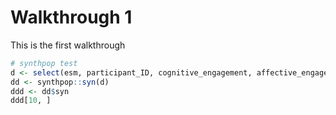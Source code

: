 # Walkthrough 1

This is the first walkthrough

```r
# synthpop test
d <- select(esm, participant_ID, cognitive_engagement, affective_engagement, behavioral_engagement)
dd <- synthpop::syn(d)
ddd <- dd$syn
ddd[10, ]
```